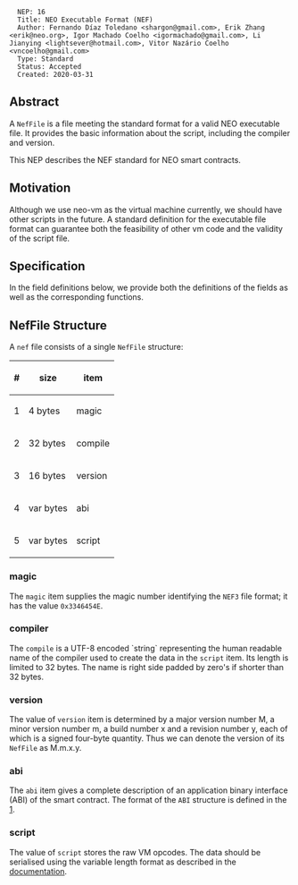 <pre>
  NEP: 16
  Title: NEO Executable Format (NEF)
  Author: Fernando Díaz Toledano <shargon@gmail.com>, Erik Zhang <erik@neo.org>, Igor Machado Coelho <igormachado@gmail.com>, Li Jianying <lightsever@hotmail.com>, Vitor Nazário Coelho <vncoelho@gmail.com>
  Type: Standard
  Status: Accepted
  Created: 2020-03-31
</pre>

==Abstract==

A <code>NefFile</code> is a file meeting the standard format for a valid NEO executable file. It provides the basic information about the script, including the compiler and version.

This NEP describes the NEF standard for NEO smart contracts.

==Motivation==

Although we use neo-vm as the virtual machine currently, we should have other scripts in the future. A standard definition for the executable file format can guarantee both the feasibility of other vm code and the validity of the script file.

==Specification==

In the field definitions below, we provide both the definitions of the fields as well as the corresponding functions.

==NefFile Structure==

A <code>nef</code> file consists of a single <code>NefFile</code> structure:

{| class="wikitable sortable" style="width: auto; text-align: center; font-size: smaller; table-layout: fixed;"
!<nowiki>#</nowiki>
!size
!item
|-
| 1
| 4 bytes
| magic
|-
| 2
| 32 bytes
| compile
|-
| 3
| 16 bytes
| version
|-
| 4
| var bytes
| abi
|-
| 5
| var bytes
| script
|}

===magic===

The <code>magic</code> item supplies the magic number identifying the <code>NEF3</code> file format; it has the value <code>0x3346454E</code>.

===compiler===

The <code>compile</code> is a UTF-8 encoded `string` representing the human readable name of the compiler used to create the data in the <code>script</code> item. Its length is limited to 32 bytes. The name is right side padded by zero's if shorter than 32 bytes.

===version===

The value of <code>version</code> item is determined by a major version number M, a minor version number m, a build number x and a revision number y, each of which is a signed four-byte quantity. Thus we can denote the version of its <code>NefFile</code> as M.m.x.y.

===abi===

The <code>abi</code> item gives a complete description of an application binary interface (ABI) of the smart contract. The format of the <code>ABI</code> structure is defined in the [https://github.com/neo-project/proposals/pull/119/files].

===script===

The value of <code>script</code> stores the raw VM opcodes. The data should be serialised using the variable length format as described in the [https://docs.neo.org/developerguide/en/articles/conventions.html#variable-length-types documentation].
